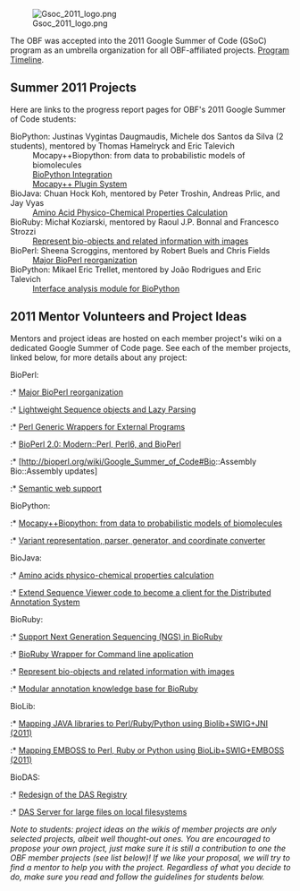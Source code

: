 [[Image:Gsoc_2011_logo.png|right|link=http://code.google.com/soc]] 

The OBF was accepted into the 2011 Google Summer of Code (GSoC) program as an umbrella organization for all OBF-affiliated projects. [http://socghop.appspot.com/document/show/gsoc_program/google/gsoc2011/timeline Program Timeline].

== Summer 2011 Projects ==

Here are links to the progress report pages for OBF's 2011 Google Summer of Code students:

;BioPython: Justinas Vygintas Daugmaudis, Michele dos Santos da Silva (2 students),  mentored by Thomas Hamelryck and Eric Talevich
:Mocapy++Biopython: from data to probabilistic models of biomolecules
:[http://biopython.org/wiki/GSOC2011_Mocapy BioPython Integration] 
:[http://biopython.org/wiki/GSOC2011_MocapyExt Mocapy++ Plugin System]
;BioJava: Chuan Hock Koh, mentored by Peter Troshin, Andreas Prlic, and Jay Vyas
:[http://biojava.org/wiki/GSoC:AAPropertiesComputation Amino Acid Physico-Chemical Properties Calculation]
;BioRuby: Michał Koziarski, mentored by Raoul J.P. Bonnal and Francesco Strozzi
:[http://bioruby.open-bio.org/wiki/GSoC:Bio-images Represent bio-objects and related information with images]
;BioPerl: Sheena Scroggins, mentored by Robert Buels and Chris Fields
:[http://www.techomics.com/  Major BioPerl reorganization]
;BioPython: Mikael Eric Trellet,  mentored by João Rodrigues and Eric Talevich
:[http://www.biopython.org/wiki/GSoC2011_mtrellet Interface analysis module for BioPython]

== 2011 Mentor Volunteers and Project Ideas ==

Mentors and project ideas are hosted on each member project's wiki on a dedicated Google Summer of Code page.  See each of the member projects, linked below, for more details about any project:

;BioPerl:
:* [http://bioperl.org/wiki/Google_Summer_of_Code#Major_BioPerl_reorganization  Major BioPerl reorganization]
:* [http://bioperl.org/wiki/Google_Summer_of_Code#Lightweight.2FLazy_BioPerl_Classes Lightweight Sequence objects and Lazy Parsing]
:* [http://bioperl.org/wiki/Google_Summer_of_Code#Perl_Run_Wrappers_for_External_Programs_in_a_Flash  Perl Generic Wrappers for External Programs]
:* [http://bioperl.org/wiki/Google_Summer_of_Code#BioPerl_2.0_.28and_beyond.29  BioPerl 2.0: Modern::Perl, Perl6, and BioPerl]
:* [http://bioperl.org/wiki/Google_Summer_of_Code#Bio::Assembly Bio::Assembly updates]
:* [http://bioperl.org/wiki/Google_Summer_of_Code#Semantic_Web_Support  Semantic web support]

;BioPython:
:* [http://biopython.org/wiki/Google_Summer_of_Code#Mocapy.2B.2BBiopython:_from_data_to_probabilistic_models_of_biomolecules  Mocapy++Biopython: from data to probabilistic models of biomolecules]
:* [http://biopython.org/wiki/Google_Summer_of_Code#Variant_representation.2C_parser.2C_generator.2C_and_coordinate_converter Variant representation, parser, generator, and coordinate converter]

;BioJava:
:* [http://biojava.org/wiki/Google_Summer_of_Code#Amino_acids_physico-chemical_properties_calculation  Amino acids physico-chemical properties calculation]
:* [http://biojava.org/wiki/Google_Summer_of_Code#Extend_Sequence_Viewer_code_to_become_a_client_for_the_Distributed_Annotation_System  Extend Sequence Viewer code to become a client for the Distributed Annotation System ]

;BioRuby:
:* [http://bioruby.open-bio.org/wiki/Google_Summer_of_Code#Support_Next_Generation_Sequencing_.28NGS.29_in_BioRuby  Support Next Generation Sequencing (NGS) in BioRuby]
:* [http://bioruby.open-bio.org/wiki/Google_Summer_of_Code#BioRuby_Wrapper_for_Command_line_application  BioRuby Wrapper for Command line application]
:* [http://bioruby.open-bio.org/wiki/Google_Summer_of_Code#Represent_bio-objects_and_related_information_with_images  Represent bio-objects and related information with images]
:* [http://bioruby.open-bio.org/wiki/Google_Summer_of_Code#Modular_annotation_knowledge_base_for_BioRuby  Modular annotation knowledge base for BioRuby]

;BioLib:
:* [http://biolib.open-bio.org/wiki/GSoC2011  Mapping JAVA libraries to Perl/Ruby/Python using Biolib+SWIG+JNI (2011)]
:* [http://biolib.open-bio.org/wiki/GSoC2011  Mapping EMBOSS to Perl, Ruby or Python using BioLib+SWIG+EMBOSS (2011)]

;BioDAS:
:* [http://www.biodas.org/wiki/GSoC2011  Redesign of the DAS Registry]
:* [http://www.biodas.org/wiki/GSoC2011  DAS Server for large files on local filesystems]

''Note to students: project ideas on the wikis of member projects are only selected projects, albeit well thought-out ones. You are encouraged to propose your own project, just make sure it is still a contribution to one the OBF member projects (see list below)! If we like your proposal, we will try to find a mentor to help you with the project.  Regardless of what you decide to do, make sure you read and follow the guidelines for students below.''